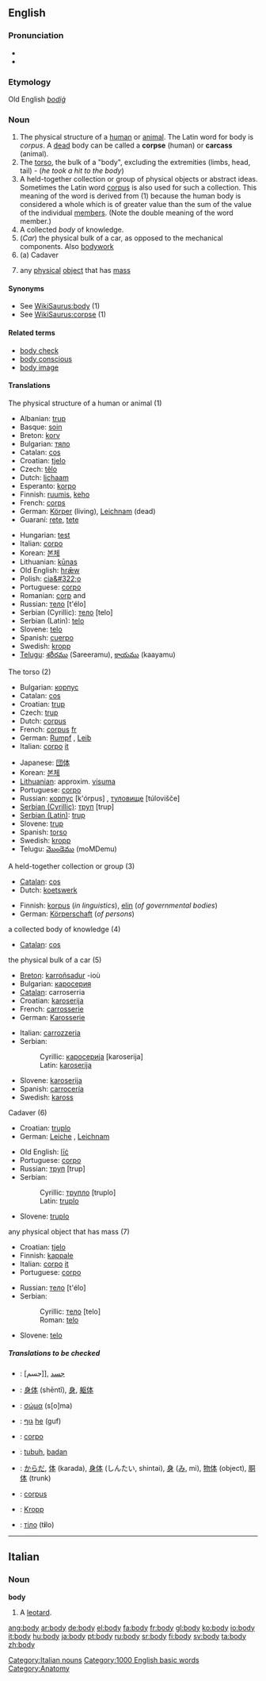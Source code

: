 {{wikipedia}}
==English==

{{rank|help|number|alone|340|body|point|letter|become}}

===Pronunciation===
*{{IPA|/'bɒdi/}}
*{{audio|en-us-body.ogg|Audio (US)}}
===Etymology===
Old English ''[[bodiġ]]''
===Noun===
{{en-noun-reg-y|bod|y}}

# The physical structure of a [[human]] or [[animal]]. The Latin word for body is ''corpus''. A [[dead]] body can be called a '''corpse''' (human) or '''carcass''' (animal).
# The [[torso]], the bulk of a "body", excluding the extremities (limbs, head, tail) - (''he took a hit to the body'')
# A held-together collection or group of physical objects or abstract ideas. Sometimes the Latin word [[corpus]] is also used for such a collection. This meaning of the word is derived from (1) because the human body is considered a whole which is of greater value than the sum of the value of the individual [[member]]s. (Note the double meaning of the word member.)
# A collected ''body'' of knowledge.
# (''Car'') the physical bulk of a car, as opposed to the mechanical components. Also [[bodywork]]
# (a) Cadaver
# {{physics}} any [[physical]] [[object]] that has [[mass]]

====Synonyms====
*See [[WikiSaurus:body]] (1)
*See [[WikiSaurus:corpse]] (1)

====Related terms====
*[[body check]]
*[[body conscious]]
*[[body image]]

====Translations====
;The physical structure of a human or animal (1)
{{top}}
*Albanian: [[trup]] {{m}}
*Basque: [[soin]]
*Breton: [[korv]] {{m}}
*Bulgarian: [[тяло]] {{n}}
*Catalan: [[cos]] {{m}}
*Croatian: [[tjelo]] {{n}}
*Czech: [[tělo]] {{n}}
*Dutch: [[lichaam]] {{n}}
*Esperanto: [[korpo]]
*Finnish: [[ruumis]], [[keho]]
*French: [[corps]] {{m}}
*German: [[Körper]] {{m}} (living), [[Leichnam]] (dead)
*Guaraní: [[rete]], [[tete]]
{{mid}}
*Hungarian: [[test]]
*Italian: [[corpo]] {{m}}
*Korean: [[본체]]
*Lithuanian: [[kūnas]] {{m}}
*Old English: [[hræw|hrǣw]] {{m}}
*Polish: [[cia&#322;o]] {{n}}
*Portuguese: [[corpo]] {{m}}
*Romanian: [[corp]] {{f}} and {{m}}
*Russian: [[тело]] [t'élo] {{n}}
*Serbian (Cyrillic): [[тело]] [telo] {{n}}
*Serbian (Latin): [[telo]] {{n}}
*Slovene: [[telo]] {{n}}
*Spanish: [[cuerpo]] {{m}}
*Swedish: [[kropp]] {{c}}
*[[Telugu]]: [[శరీరము]] (Sareeramu), [[కాయము]] (kaayamu)
{{bottom}}

;The torso (2)
{{top}}
*Bulgarian: [[корпус]] {{m}}
*Catalan: [[cos]] {{m}}
*Croatian: [[trup]] {{m}}
*Czech: [[trup]] {{m}}
*Dutch: [[corpus]] {{n}}
*French: [[corpus]] [[:fr:corpus|fr]] {{m}}
*German: [[Rumpf]] {{m}}, [[Leib]] {{m}}
*Italian: [[corpo]] [[:it:corpo|it]] {{m}}
{{mid}}
*Japanese: [[団体]]
*Korean: [[본체]]
*[[Lithuanian]]: approxim. [[visuma]] {{f}}
*Portuguese: [[corpo]] {{m}}
*Russian: [[корпус]] [k'órpus] {{m}}, [[туловище]] [túlovišče] {{n}}
*[[Serbian (Cyrillic)]]: [[труп]] [trup] {{m}}
*[[Serbian (Latin)]]: [[trup]] {{m}}
*Slovene: [[trup]] {{m}}
*Spanish: [[torso]] {{m}}
*Swedish: [[kropp]] {{c}}
*Telugu: [[మొండెము]] (moMDemu)
{{bottom}}

;A held-together collection or group (3)
{{top}}
*[[Catalan]]: [[cos]] {{m}}
*Dutch: [[koetswerk]] {{n}}
{{mid}}
*Finnish: [[korpus]] (''in linguistics''), [[elin]] (''of governmental bodies'')
*German: [[Körperschaft]] (''of persons'') {{f}}
{{bottom}}

;a collected body of knowledge (4)
{{top}}
*[[Catalan]]: [[cos]] {{m}}
{{mid}}
{{bottom}}

;the physical bulk of a car (5)
{{top}}
*[[Breton]]: [[karroñsadur]] {{m}} -ioù
*Bulgarian: [[каросерия]] {{f}}
*[[Catalan]]: carroserria
*Croatian: [[karoserija]] {{f}}
*French: [[carrosserie]] {{f}}
*German: [[Karosserie]] {{f}}
{{mid}}
*Italian: [[carrozzeria]] {{f}}
*Serbian:
*:Cyrillic: [[каросерија]] [karoserija] {{f}}
*:Latin: [[karoserija]] {{f}}
*Slovene: [[karoserija]] {{f}}
*Spanish: [[carrocería]] {{f}}
*Swedish: [[kaross]] {{c}}
{{bottom}}

;Cadaver (6)
{{top}}
*Croatian: [[truplo]] {{n}}
*German: [[Leiche]] {{f}}, [[Leichnam]] {{m}}
{{mid}}
*Old English: [[lic|līċ]] {{n}}
*Portuguese: [[corpo]] {{m}}
*Russian: [[труп]] [trup] {{m}}
*Serbian:
*:Cyrillic: [[трупло]] [truplo] {{n}}
*:Latin: [[truplo]] {{n}}
*Slovene: [[truplo]] {{n}}
{{bottom}}

;any physical object that has mass (7)
{{top}}
*Croatian: [[tjelo]] {{n}}
*Finnish: [[kappale]]
*Italian: [[corpo]] [[:it:corpo|it]] {{m}}
*Portuguese: [[corpo]] {{m}}
{{mid}}
*Russian: [[тело]] [t'élo] {{n}}
*Serbian:
*:Cyrillic: [[тело]] [telo] {{n}}
*:Roman: [[telo]] {{n}}
*Slovene: [[telo]] {{n}}
{{bottom}}

=====Translations to be checked=====
{{checktrans}}

*{{ttbc|Arabic}}: [جسم]], [[جسد]]
*{{ttbc|Chinese}}: [[身体]] (shēntǐ), [[身]], [[躯体]]
*{{ttbc|Greek}}: [[σώμα]] (s[o]ma)
*{{ttbc|Hebrew}}: [[גוף]] [[:he:גוף|he]] (guf)
*{{ttbc|Ido}}: [[corpo]]

*{{ttbc|Indonesian}}: [[tubuh]], [[badan]]
*{{ttbc|Japanese}}: [[からだ]], [[体]] (karada), [[身体]] (しんたい, shintai), [[身]] ([[み]], mi), [[物体]] (object), [[胴体]] (trunk)
*{{ttbc|Latin}}: [[corpus]]
*{{ttbc|Low Saxon}}: [[Kropp]] {{m}}
*{{ttbc|Ukrainian}}: [[тіло]] {{n}} (t'''i'''lo)

----

==Italian==

===Noun===
'''body''' {{m}}

# A [[leotard]].

[[Category:Italian nouns]]
[[Category:1000 English basic words]]
[[Category:Anatomy]]

[[ang:body]]
[[ar:body]]
[[de:body]]
[[el:body]]
[[fa:body]]
[[fr:body]]
[[gl:body]]
[[ko:body]]
[[io:body]]
[[it:body]]
[[hu:body]]
[[ja:body]]
[[pt:body]]
[[ru:body]]
[[sr:body]]
[[fi:body]]
[[sv:body]]
[[ta:body]]
[[zh:body]]